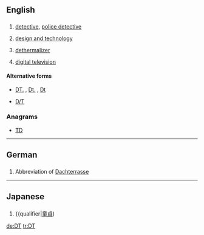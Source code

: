 ==English==
{{wikipedia}}

==={{abbreviation}}===
{{head|en|abbreviation}}

# {{law enforcement}} [[detective]], [[police detective]]
# {{education}} [[design and technology]]
# {{aviation}} [[dethermalizer]]
# [[digital television]]

====Alternative forms====
* {{sense|law enforcement}} [[DT.]] , [[Dt.]] , [[Dt]]
* {{sense|aviation}} [[D/T]]

===Anagrams===
* [[TD#English|TD]]

----

==German==

==={{abbreviation|lang=de}}===
{{head|de|abbreviaiton}}

# Abbreviation of [[Dachterrasse]]

----
==Japanese==
==={{abbreviation|lang=ja}}===
{{head|ja|initialism}}

# {{slang|lang=ja}} {{abbreviation of|lang=ja|dōtei}} {{gloss|[[どうてい]]}} {{qualifier|[[童貞]])

[[de:DT]]
[[tr:DT]]